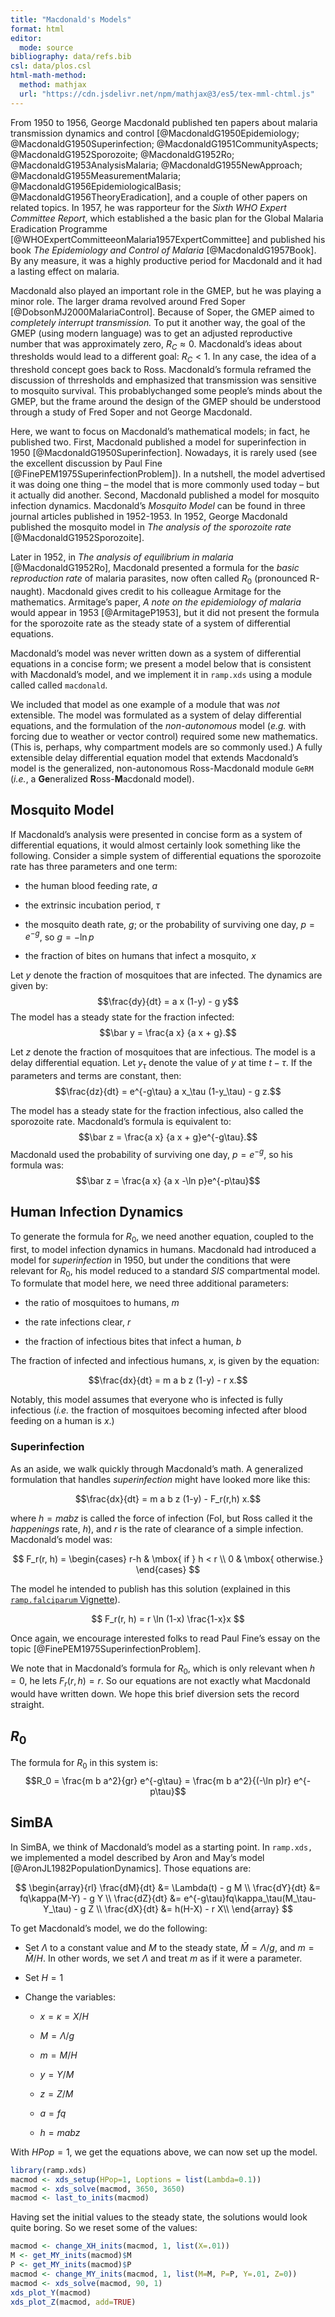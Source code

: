 ```yaml
---
title: "Macdonald's Models"
format: html
editor:
  mode: source
bibliography: data/refs.bib
csl: data/plos.csl 
html-math-method:
  method: mathjax
  url: "https://cdn.jsdelivr.net/npm/mathjax@3/es5/tex-mml-chtml.js"
---
```


From 1950 to 1956, George Macdonald published ten papers about malaria transmission dynamics and control [@MacdonaldG1950Epidemiology; @MacdonaldG1950Superinfection; @MacdonaldG1951CommunityAspects; @MacdonaldG1952Sporozoite; @MacdonaldG1952Ro; @MacdonaldG1953AnalysisMalaria; @MacdonaldG1955NewApproach; @MacdonaldG1955MeasurementMalaria; @MacdonaldG1956EpidemiologicalBasis; @MacdonaldG1956TheoryEradication], and a couple of other papers on related topics. In 1957, he was rapporteur for the *Sixth WHO Expert Committee Report*, which established a the basic plan for the Global Malaria Eradication Programme [@WHOExpertCommitteeonMalaria1957ExpertCommittee] and published his book *The Epidemiology and Control of Malaria* [@MacdonaldG1957Book]. By any measure, it was a highly productive period for Macdonald and it had a lasting effect on malaria.

Macdonald also played an important role in the GMEP, but he was playing a minor role. The larger drama revolved around Fred Soper [@DobsonMJ2000MalariaControl]. Because of Soper, the GMEP aimed to *completely interrupt transmission.* To put it another way, the goal of the GMEP (using modern language) was to get an adjusted reproductive number that was approximately zero, $R_C \approx 0$. Macdonald's ideas about thresholds would lead to a different goal: $R_C <1.$ In any case, the idea of a threshold concept goes back to Ross. Macdonald's formula reframed the discussion of thrresholds and emphasized that transmission was sensitive to mosquito survival. This probablychanged some people's minds about the GMEP, but the frame around the design of the GMEP should be understood through a study of Fred Soper and not George Macdonald.

Here, we want to focus on Macdonald's mathematical models; in fact, he published two. First, Macdonald published a model for superinfection in 1950 [@MacdonaldG1950Superinfection]. Nowadays, it is rarely used (see the excellent discussion by Paul Fine [@FinePEM1975SuperinfectionProblem]). In a nutshell, the model advertised it was doing one thing -- the model that is more commonly used today -- but it actually did another. Second, Macdonald published a model for mosquito infection dynamics. Macdonald's *Mosquito Model* can be found in three journal articles published in 1952-1953. In 1952, George Macdonald published the mosquito model in *The analysis of the sporozoite rate* [@MacdonaldG1952Sporozoite].

Later in 1952, in *The analysis of equilibrium in malaria* [@MacdonaldG1952Ro], Macdonald presented a formula for the *basic reproduction rate* of malaria parasites, now often called $R_0$ (pronounced R-naught). Macdonald gives credit to his colleague Armitage for the mathematics. Armitage's paper, *A note on the epidemiology of malaria* would appear in 1953 [@ArmitageP1953], but it did not present the formula for the sporozoite rate as the steady state of a system of differential equations.

Macdonald's model was never written down as a system of differential equations in a concise form; we present a model below that is consistent with Macdonald's model, and we implement it in `ramp.xds` using a module called called `macdonald`.

We included that model as one example of a module that was *not* extensible. The model was formulated as a system of delay differential equations, and the formulation of the *non-autonomous* model (*e.g.* with forcing due to weather or vector control) required some new mathematics. (This is, perhaps, why compartment models are so commonly used.) A fully extensible delay differential equation model that extends Macdonald's model is the generalized, non-autonomous Ross-Macdonald module `GeRM` (*i.e.*, a **Ge**neralized **R**oss-**M**acdonald model).

## Mosquito Model

If Macdonald's analysis were presented in concise form as a system of differential equations, it would almost certainly look something like the following. Consider a simple system of differential equations the sporozoite rate has three parameters and one term:

-   the human blood feeding rate, $a$

-   the extrinsic incubation period, $\tau$

-   the mosquito death rate, $g$; or the probability of surviving one day, $p=e^{-g}$, so $g=-\ln p$

-   the fraction of bites on humans that infect a mosquito, $x$

Let $y$ denote the fraction of mosquitoes that are infected. The dynamics are given by: $$\frac{dy}{dt} = a x (1-y) - g y$$ The model has a steady state for the fraction infected: $$\bar y = \frac{a x} {a x + g}.$$

Let $z$ denote the fraction of mosquitoes that are infectious. The model is a delay differential equation. Let $y_\tau$ denote the value of $y$ at time $t-\tau.$ If the parameters and terms are constant, then: $$\frac{dz}{dt} = e^{-g\tau} a x_\tau (1-y_\tau) - g z.$$

The model has a steady state for the fraction infectious, also called the sporozoite rate. Macdonald's formula is equivalent to: $$\bar z = \frac{a x} {a x + g}e^{-g\tau}.$$ Macdonald used the probability of surviving one day, $p = e^{-g},$ so his formula was: $$\bar z = \frac{a x} {a x -\ln p}e^{-p\tau}$$

## Human Infection Dynamics

To generate the formula for $R_0,$ we need another equation, coupled to the first, to model infection dynamics in humans. Macdonald had introduced a model for *superinfection* in 1950, but under the conditions that were relevant for $R_0,$ his model reduced to a standard *SIS* compartmental model. To formulate that model here, we need three additional parameters:

-   the ratio of mosquitoes to humans, $m$

-   the rate infections clear, $r$

-   the fraction of infectious bites that infect a human, $b$

The fraction of infected and infectious humans, $x,$ is given by the equation:

$$\frac{dx}{dt} = m a b  z (1-y) - r x.$$

Notably, this model assumes that everyone who is infected is fully infectious (*i.e.* the fraction of mosquitoes becoming infected after blood feeding on a human is $x.$)

### Superinfection

As an aside, we walk quickly through Macdonald's math. A generalized formulation that handles *superinfection* might have looked more like this:

$$\frac{dx}{dt} = m a b  z (1-y) - F_r(r,h) x.$$

where $h=mabz$ is called the force of infection (FoI, but Ross called it the *happenings* rate, $h$), and $r$ is the rate of clearance of a simple infection. Macdonald's model was:

$$
F_r(r, h) = 
\begin{cases}
r-h & \mbox{ if } h < r \\
0 & \mbox{ otherwise.} 
\end{cases}
$$ 

The model he intended to publish has this solution (explained in this [`ramp.falciparum` Vignette](https://dd-harp.github.io/ramp.falciparum/articles/MoI.html)).

$$
F_r(r, h) = r \ln (1-x) \frac{1-x}x
$$

Once again, we encourage interested folks to read Paul Fine's essay on the topic [@FinePEM1975SuperinfectionProblem].

We note that in Macdonald's formula for $R_0$, which is only relevant when $h=0$, he lets $F_r(r, h)=r.$ So our equations are not exactly what Macdonald would have written down. We hope this brief diversion sets the record straight.

## $R_0$

The formula for $R_0$ in this system is: $$R_0 = \frac{m b a^2}{gr} e^{-g\tau} = \frac{m b a^2}{(-\ln p)r} e^{-p\tau}$$

## SimBA

In SimBA, we think of Macdonald's model as a starting point. In `ramp.xds,` we implemented a model described by Aron and May's model [@AronJL1982PopulationDynamics]. Those equations are:

$$
\begin{array}{rl} 
\frac{dM}{dt} &= \Lambda(t) - g M \\
\frac{dY}{dt} &= fq\kappa(M-Y) - g Y \\
\frac{dZ}{dt} &= e^{-g\tau}fq\kappa_\tau(M_\tau-Y_\tau) - g Z \\
\frac{dX}{dt} &= h(H-X) - r X\\
\end{array}
$$

To get Macdonald's model, we do the following:

-   Set $\Lambda$ to a constant value and $M$ to the steady state, $\bar M = \Lambda/g,$ and $m = \bar M/H$. In other words, we set $\Lambda$ and treat $m$ as if it were a parameter.

-   Set $H=1$

-   Change the variables:

    -   $x = \kappa = X/H$

    -   $M = \Lambda/g$

    -   $m = M/H$

    -   $y = Y/M$

    -   $z = Z/M$

    -   $a = fq$

    -   $h = m a b z$

With $HPop=1$, we get the equations above, we can now set up the model.

```r
library(ramp.xds)
macmod <- xds_setup(HPop=1, Loptions = list(Lambda=0.1))
macmod <- xds_solve(macmod, 3650, 3650) 
macmod <- last_to_inits(macmod)
```

Having set the initial values to the steady state, the solutions would look quite boring. So we reset some of the values:

```r
macmod <- change_XH_inits(macmod, 1, list(X=.01))
M <- get_MY_inits(macmod)$M
P <- get_MY_inits(macmod)$P
macmod <- change_MY_inits(macmod, 1, list(M=M, P=P, Y=.01, Z=0))
macmod <- xds_solve(macmod, 90, 1) 
xds_plot_Y(macmod)
xds_plot_Z(macmod, add=TRUE)
```
